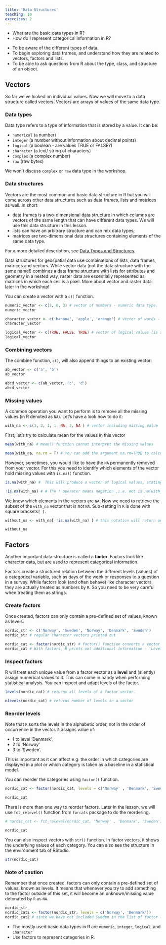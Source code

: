 ```yaml
---
title: 'Data Structures'
teaching: 10
exercises: 2
---
```


:::::::::::::::::::::::::::::::::::::: questions 

- What are the basic data types in R?
- How do I represent categorical information in R?

::::::::::::::::::::::::::::::::::::::::::::::::

::::::::::::::::::::::::::::::::::::: objectives

- To be aware of the different types of data.
- To begin exploring data frames, and understand how they are related to vectors, factors and lists.
- To be able to ask questions from R about the type, class, and structure of an object.

::::::::::::::::::::::::::::::::::::::::::::::::

## Vectors 
So far we've looked on individual values. Now we will move to a data structure 
called vectors. Vectors are arrays of values of the same data type. 

:::::::::::::::::::::::::::::::::::::::::::::::::::::::::::::: callout

### Data types 

Data type refers to a type of information that is stored by a value. 
It can be:

- `numerical` (a number)
- `integer` (a number without information about decimal points)
- `logical` (a boolean - are values TRUE or FALSE?)
- `character` (a text/ string of characters)
- `complex` (a complex number)
- `raw` (raw bytes)

We won't discuss `complex` or `raw` data type in the workshop.

:::::::::::::::::::::::::::::::::::::::::::::::::::::::::::::::

:::::::::::::::::::::::::::::::::::::::::::::::::::::::::::::: callout

### Data structures

Vectors are the most common and basic data structure in R but you will come 
across other data structures such as data frames, lists and matrices as well.
In short:

- data.frames is a two-dimensional data structure in which columns are vectors of the same length that can have different data types. We will use this data structure in this lesson.
- lists can have an arbitrary structure and can mix data types;
- matrices are two-dimensional data structures containing elements of the same data type.

For a more detailed description, see [Data Types and Structures](https://swcarpentry.github.io/r-novice-inflammation/13-supp-data-structures.html).

Data structures for geospatial data use combinations of lists, data frames, matrices and vectors. While vector data (not the data structure with the same name!) combines a data frame structure with lists for attributes and geometry in a nested way, raster data are essentially represented as matrices in which each cell is a pixel. More about vector and raster data later in the workshop!

:::::::::::::::::::::::::::::::::::::::::::::::::::::::::::::::

You can create a vector with a `c()` function. 

```r

numeric_vector <- c(2, 6, 3) # vector of numbers - numeric data type.
numeric_vector

character_vector <- c('banana', 'apple', 'orange') # vector of words - or strings of characters- character data type
character_vector

logical_vector <- c(TRUE, FALSE, TRUE) # vector of logical values (is something true or false?)- logical data type.
logical_vector

```

### Combining vectors 

The combine function, `c()`, will also append things to an existing vector:

```r

ab_vector <- c('a', 'b')
ab_vector

abcd_vector <- c(ab_vector, 'c', 'd')
abcd_vector

```

### Missing values  

A common operation you want to perform is to remove all the missing values 
(in R denoted as `NA`). Let's have a look how to do it: 

```r
with_na <- c(1, 2, 1, 1, NA, 3, NA ) # vector including missing value
```

First, let's try to calculate mean for the values in this vector
```r
mean(with_na) # mean() function cannot interpret the missing values

mean(with_na, na.rm = T) # You can add the argument na.rm=TRUE to calculate the result while ignoring the missing values.
```

However, sometimes, you would like to have the `NA` 
permanently removed from your vector. 
For this you need to identify which elements of the vector hold missing values 
with `is.na()` function. 

```r
is.na(with_na) #  This will produce a vector of logical values, stating if a statement 'This element of the vector is a missing value' is true or not

!is.na(with_na) # # The ! operator means negation ,i.e. not is.na(with_na)

```

We know which elements in the vectors are `NA`.
Now we need to retrieve the subset of the `with_na` vector that is not `NA`.
Sub-setting in `R` is done with square brackets`[ ]`. 

```r

without_na <- with_na[ !is.na(with_na) ] # this notation will return only the elements that have TRUE on their respective positions

without_na

```


## Factors 

Another important data structure is called a **factor**. 
Factors look like character data, but are used to represent categorical information.

Factors create a structured relation between the different levels (values) of a
categorical variable, such as days of the week or responses to a question in a
survey. While factors look (and often behave) like character vectors, they are 
actually treated as numbers by `R`. 
So you need to be very careful when treating them as strings.

### Create factors
Once created, factors can only contain a pre-defined set of values, 
known as levels. 

```r

nordic_str <- c('Norway', 'Sweden', 'Norway', 'Denmark', 'Sweden')
nordic_str # regular character vectors printed out

nordic_cat <- factor(nordic_str) # factor() function converts a vector to factor data type
nordic_cat # With factors, R prints out additional information - 'Levels'

```

### Inspect factors
R will treat each unique value from a factor vector as a **level** and (silently)
assign numerical values to it. 
This can come in handy when performing statistical analysis. 
You can inspect and adapt levels of the factor. 

```r
levels(nordic_cat) # returns all levels of a factor vector.  

nlevels(nordic_cat) # returns number of levels in a vector
```

### Reorder levels
Note that `R` sorts the levels in the alphabetic order, 
not in the order of occurrence in the vector. `R` assigns value of:

- 1 to level 'Denmark',
- 2 to 'Norway' 
- 3 to 'Sweden'.

This is important as it can affect e.g. the order in which categories are 
displayed in a plot or which category is taken as a baseline in a statistical model.

You can reorder the categories using `factor()` function.

```r
nordic_cat <- factor(nordic_cat, levels = c('Norway' , 'Denmark', 'Sweden'))  # now Norway should be the first category, Denmark second and Sweden third

nordic_cat
```


:::::::::::::::::::::::::::::::::::::::::::::::::::::: callout 
There is more than one way to reorder factors. Later in the lesson,
we will use `fct_relevel()` function from `forcats` package to do the reordering.

```r
# nordic_cat <- fct_relevel(nordic_cat, 'Norway' , 'Denmark', 'Sweden') # now Norway should be the first category, Denmark second and Sweden third

nordic_cat
```
::::::::::::::::::::::::::::::::::::::::::::::::::::::::::::::::::


You can also inspect vectors with `str()` function. In factor vectors, 
it shows the underlying values of each category. 
You can also see the structure in the environment tab of RStudio.

```r
str(nordic_cat) 
```

:::::::::::::::::::::::::::::::::::::::::::::::::::: callout 

### Note of caution 

Remember that once created, factors can only contain a pre-defined set of values,
known as levels. It means that whenever you try to add something to the factor
outside of this set, it will become an unknown/missing value detonated by
`R` as `NA`.


```r
nordic_str
nordic_cat2 <- factor(nordic_str, levels = c('Norway', 'Denmark'))
nordic_cat2 # since we have not included Sweden in the list of factor levels, it has become NA.
```
::::::::::::::::::::::::::::::::::::::::::::::::::::



::::::::::::::::::::::::::::::::::::: keypoints 

- The mostly used basic data types in R are `numeric`, `integer`, `logical`, and `character`
- Use factors to represent categories in R.

::::::::::::::::::::::::::::::::::::::::::::::::

